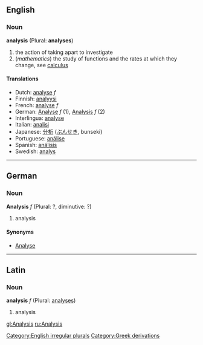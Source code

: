 ==English==
=== Noun ===
'''analysis''' (Plural: '''analyses''')

# the action of taking apart to investigate
#(''mathematics'') the study of functions and the rates at which they change, see [[calculus]]

==== Translations ====
*Dutch: [[analyse]] ''f''
*Finnish: [[analyysi]]
*French: [[analyse]] ''f''
*German: [[Analyse]] ''f'' (1), [[Analysis]] ''f'' (2)
*Interlingua: [[analyse]] 
*Italian: [[analisi]]
*Japanese: [[分析]] ([[ぶんせき]], bunseki)
*Portuguese: [[análise]] 
*Spanish: [[análisis]]
*Swedish: [[analys]]

[[Category:English irregular plurals]]
----

==German==

===Noun===
'''Analysis''' ''f'' (Plural: ?, diminutive: ?)

# analysis

====Synonyms====
*[[Analyse]]
----
==Latin==
===Noun===
'''analysis''' ''f'' (Plural: [[analyses]])

# analysis

[[Category:Greek derivations]]

[[gl:Analysis]]
[[ru:Analysis]]